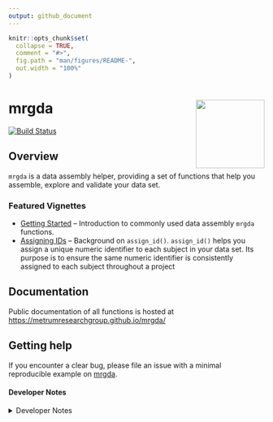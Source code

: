 ```yaml
---
output: github_document
---
```


<!-- README.md is generated from README.Rmd. Please edit that file -->

```r
knitr::opts_chunk$set(
  collapse = TRUE,
  comment = "#>",
  fig.path = "man/figures/README-",
  out.width = "100%"
)
```

# mrgda <a href='https:/metrumresearchgroup.github.io/mrgda'><img src='man/figures/logo.png' align="right" width="135px"/></a>

<!-- badges: start -->
[![Build Status](https://github.com/metrumresearchgroup/mrgda/actions/workflows/main.yaml/badge.svg)](https://github.com/metrumresearchgroup/mrgda/actions/workflows/main.yaml)
<!-- badges: end -->

## Overview 

`mrgda` is a data assembly helper, providing a set of functions that help 
you assemble, explore and validate your data set.


### Featured Vignettes

* [Getting Started](https://metrumresearchgroup.github.io/mrgda/articles/getting-started.html) -- Introduction to commonly used data assembly `mrgda` functions.
* [Assigning IDs](https://metrumresearchgroup.github.io/mrgda/articles/assigning-id.html) -- Background on `assign_id()`. `assign_id()` helps you assign a unique numeric identifier to each subject in your data set. Its purpose is to ensure the same numeric identifier is consistently assigned to each subject throughout a project
    
## Documentation
Public documentation of all functions is hosted at [https://metrumresearchgroup.github.io/mrgda/](https://metrumresearchgroup.github.io/mrgda/)


## Getting help

If you encounter a clear bug, please file an issue with a minimal reproducible example on [mrgda](https://github.com/metrumresearchgroup/mrgda/issues). 

#### Developer Notes

<details closed>
<summary>Developer Notes</summary>

`mrgda` uses [pkgr](https://github.com/metrumresearchgroup/pkgr) to manage
development dependencies and [renv](https://rstudio.github.io/renv/) to
provide isolation. To replicate this environment,

1.  clone the repo

2.  install [pkgr](https://github.com/metrumresearchgroup/pkgr)

3.  open package in an R session and run `renv::init(bare = TRUE)`

    -   install `renv` \> 0.8.3-4 into default `.libPaths()` prior to this step
        if not already installed

4.  run `pkgr install` in terminal within package directory

5.  restart session

Then, launch R with the repo as the working directory (open the project
in RStudio). `renv` will activate and find the project library.

</details>

